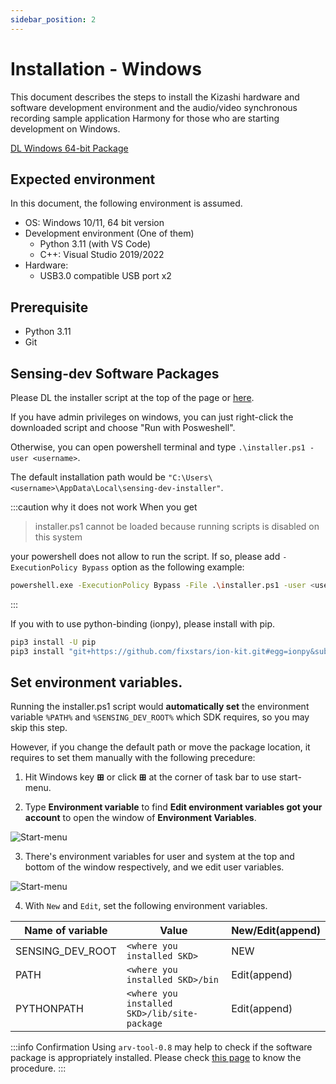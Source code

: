```yaml
---
sidebar_position: 2
---
```


# Installation - Windows

This document describes the steps to install the Kizashi hardware and software development environment and the audio/video synchronous recording sample application Harmony for those who are starting development on Windows.


<div class="jsx-section">
<div class="board">
<a class="card" href="https://github.com/Sensing-Dev/sensing-dev-installer/releases/download/v23.10.00/installer.ps1">DL Windows 64-bit Package</a>
</div></div>

## Expected environment

In this document, the following environment is assumed.

* OS: Windows 10/11, 64 bit version
* Development environment (One of them)
    * Python 3.11 (with VS Code)
    * C++: Visual Studio 2019/2022
* Hardware:
    * USB3.0 compatible USB port x2

## Prerequisite

* Python 3.11
* Git

## Sensing-dev Software Packages

Please DL the installer script at the top of the page or [here](https://github.com/Sensing-Dev/sensing-dev-installer/releases/download/v23.10.00/installer.ps1).

If you have admin privileges on windows, you can just right-click the downloaded script and choose "Run with Posweshell".

Otherwise, you can open powershell terminal and type `.\installer.ps1 -user <username>`.

The default installation path would be `"C:\Users\<username>\AppData\Local\sensing-dev-installer"`.

:::caution why it does not work
When you get 

> installer.ps1 cannot be loaded because running scripts is disabled on this system

your powershell does not allow to run the script. If so, please add `-ExecutionPolicy Bypass` option as the following example:

```bash
powershell.exe -ExecutionPolicy Bypass -File .\installer.ps1 -user <username>
```
:::

If you with to use python-binding (ionpy), please install with pip.

```bash
pip3 install -U pip
pip3 install "git+https://github.com/fixstars/ion-kit.git#egg=ionpy&subdirectory=python"
```

## Set environment variables.

Running the installer.ps1 script would **automatically set** the environment variable `%PATH%` and `%SENSING_DEV_ROOT%` which SDK requires, so you may skip this step.

However, if you change the default path or move the package location, it requires to set them manually with the following precedure:

1. Hit Windows key **&#8862;** or click **&#8862;** at the corner of task bar to use start-menu.

2. Type **Environment variable** to find **Edit environment variables got your account** to open the window of **Environment Variables**.

![Start-menu](./img/start-menu.png)

3. There's environment variables for user and system at the top and bottom of the window respectively, and we edit user variables.

![Start-menu](./img/environment-variables.png)

4. With `New` and `Edit`, set the following environment variables.

| Name of variable | Value | New/Edit(append) |
| --------   | ------- | ------- |
| SENSING_DEV_ROOT | `<where you installed SKD>` | NEW |
| PATH | `<where you installed SKD>/bin` | Edit(append) |
| PYTHONPATH | `<where you installed SKD>/lib/site-package` | Edit(append) |

:::info Confirmation
Using `arv-tool-0.8` may help to check if the software package is appropriately installed. Please check [this page](../external/aravis/arv-tools.md) to know the procedure.
:::